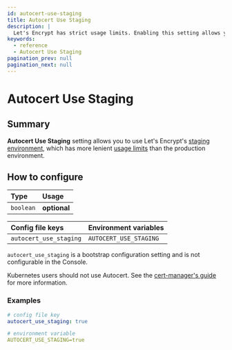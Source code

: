```yaml
---
id: autocert-use-staging
title: Autocert Use Staging
description: |
  Let's Encrypt has strict usage limits. Enabling this setting allows you to use Let's Encrypt's staging environment which has much more lax usage limits.
keywords:
  - reference
  - Autocert Use Staging
pagination_prev: null
pagination_next: null
---
```



# Autocert Use Staging

## Summary

**Autocert Use Staging** setting allows you to use Let's Encrypt's [staging environment](https://letsencrypt.org/docs/staging-environment/), which has more lenient [usage limits](https://letsencrypt.org/docs/rate-limits/) than the production environment.

## How to configure

| **Type**  | **Usage**    |
| :-------- | :----------- |
| `boolean` | **optional** |

<Tabs>
<TabItem value="Core" label="Core">

| **Config file keys**   | **Environment variables** |
| :--------------------- | :------------------------ |
| `autocert_use_staging` | `AUTOCERT_USE_STAGING`    |

</TabItem>
<TabItem value="Enterprise" label="Enterprise">

`autocert_use_staging` is a bootstrap configuration setting and is not configurable in the Console.

</TabItem>
<TabItem value="Kubernetes" label="Kubernetes">

Kubernetes users should not use Autocert. See the [cert-manager's guide](https://cert-manager.io/docs/tutorials/acme/pomerium-ingress/) for more information.

</TabItem>
</Tabs>

### Examples

```yaml
# config file key
autocert_use_staging: true

# environment variable
AUTOCERT_USE_STAGING=true
```
